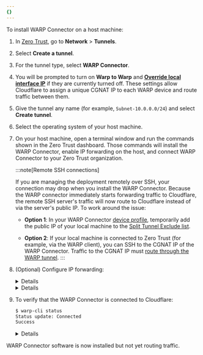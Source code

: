 ```yaml
---
{}
---
```



To install WARP Connector on a host machine:

1. In [Zero Trust](https://one.dash.cloudflare.com), go to **Network** > **Tunnels**.
2. Select **Create a tunnel**.
3. For the tunnel type, select **WARP Connector**.
4. You will be prompted to turn on **Warp to Warp** and [**Override local interface IP**](/cloudflare-one/connections/connect-devices/warp/configure-warp/warp-settings/#override-local-interface-ip) if they are currently turned off. These settings allow Cloudflare to assign a unique <GlossaryTooltip term="CGNAT IP">CGNAT IP</GlossaryTooltip> to each WARP device and route traffic between them.
5. Give the tunnel any name (for example, `Subnet-10.0.0.0/24`) and select **Create tunnel**.
7. Select the operating system of your host machine.
8. On your host machine, open a terminal window and run the commands shown in the Zero Trust dashboard. Those commands will install the WARP Connector, enable IP forwarding on the host, and connect WARP Connector to your Zero Trust organization.

    :::note[Remote SSH connections]

    If you are managing the deployment remotely over SSH, your connection may drop when you install the WARP Connector. Because the WARP connector immediately starts forwarding traffic to Cloudflare, the remote SSH server's traffic will now route to Cloudflare instead of via the server's public IP. To work around the issue:
    - **Option 1**: In your WARP Connector [device profile](#3-recommended-create-a-device-profile), temporarily add the public IP of your local machine to the [Split Tunnel Exclude list](/cloudflare-one/connections/connect-devices/warp/configure-warp/route-traffic/split-tunnels/).

    - **Option 2**: If your local machine is connected to Zero Trust (for example, via the WARP client), you can SSH to the <GlossaryTooltip term="CGNAT IP">CGNAT IP</GlossaryTooltip> of the WARP Connector. Traffic to the CGNAT IP must [route through the WARP tunnel](#4-configure-split-tunnels).
    :::

9. (Optional) Configure IP forwarding:

    <Details header="Enable IP forwarding to persist after reboot">
      ```sh
      echo 'net.ipv4.ip_forward = 1' | sudo tee -a /etc/sysctl.d/99-warp-svc.conf
      sudo sysctl -p /etc/sysctl.d/99-warp-svc.conf
      ```
    </Details>

    <Details header="Configure IP forwarding with iptables">
    If you are setting up WARP Connector on a host with iptables enabled, make sure that your iptables FORWARD chain includes rules to accept the desired traffic. For testing and troubleshooting purposes, you can set the default policy for the WARP interface to ACCEPT:
      ```sh
      iptables -A FORWARD -i CloudflareWARP -J ACCEPT
      iptables -A FORWARD -o CloudflareWARP -J ACCEPT
      ```
    </Details>


10. To verify that the WARP Connector is connected to Cloudflare:
    ```sh
    $ warp-cli status
    Status update: Connected
    Success
    ```

    <Details header="Troubleshoot connection">

    If WARP is disconnected, try the following troubleshooting strategies:

    - Run `warp-cli connect`.

    - If your private network uses a firewall to restrict Internet traffic, ensure that it allows the [WARP ports and IPs](/cloudflare-one/connections/connect-devices/warp/deployment/firewall/).

    - Review your [WARP daemon logs](/cloudflare-one/connections/connect-devices/warp/troubleshooting/warp-logs/) for information about why the connection is failing.

    </Details>

WARP Connector software is now installed but not yet routing traffic.